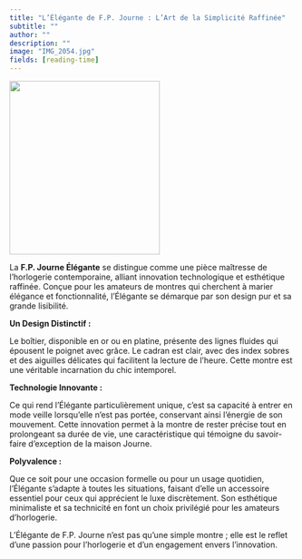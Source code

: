 ```yaml
---
title: "L’Élégante de F.P. Journe : L’Art de la Simplicité Raffinée"
subtitle: ""
author: ""
description: ""
image: "IMG_2054.jpg"
fields: [reading-time]
---
```


![](IMG_2054.jpg){fig-align="center" width="7cm" height="8.1cm"}

La **F.P. Journe Élégante** se distingue comme une pièce maîtresse de l'horlogerie contemporaine, alliant innovation technologique et esthétique raffinée. Conçue pour les amateurs de montres qui cherchent à marier élégance et fonctionnalité, l'Élégante se démarque par son design pur et sa grande lisibilité.

**Un Design Distinctif :**

Le boîtier, disponible en or ou en platine, présente des lignes fluides qui épousent le poignet avec grâce. Le cadran est clair, avec des index sobres et des aiguilles délicates qui facilitent la lecture de l'heure. Cette montre est une véritable incarnation du chic intemporel.

**Technologie Innovante :**

Ce qui rend l'Élégante particulièrement unique, c'est sa capacité à entrer en mode veille lorsqu'elle n'est pas portée, conservant ainsi l'énergie de son mouvement. Cette innovation permet à la montre de rester précise tout en prolongeant sa durée de vie, une caractéristique qui témoigne du savoir-faire d'exception de la maison Journe.

**Polyvalence :**

Que ce soit pour une occasion formelle ou pour un usage quotidien, l'Élégante s'adapte à toutes les situations, faisant d'elle un accessoire essentiel pour ceux qui apprécient le luxe discrètement. Son esthétique minimaliste et sa technicité en font un choix privilégié pour les amateurs d'horlogerie.

L'Élégante de F.P. Journe n'est pas qu'une simple montre ; elle est le reflet d'une passion pour l'horlogerie et d'un engagement envers l'innovation.
